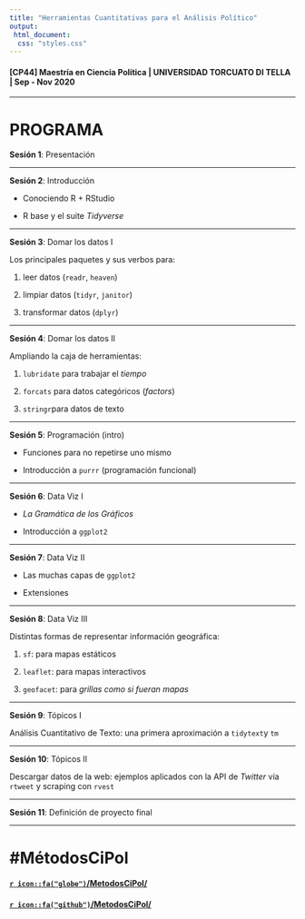 ```yaml
---
title: "Herramientas Cuantitativas para el Análisis Político"
output: 
 html_document:
  css: "styles.css"
---
```


#### [CP44] Maestría en Ciencia Política | UNIVERSIDAD TORCUATO DI TELLA | Sep - Nov 2020

---

# PROGRAMA

**Sesión 1**: Presentación

---

**Sesión 2**: Introducción 

* Conociendo R + RStudio

* R base y el suite _Tidyverse_

---

**Sesión 3**: Domar los datos I

Los principales paquetes y sus verbos para: 

1. leer datos (`readr`, `heaven`)

2. limpiar datos (`tidyr`, `janitor`)

3. transformar datos (`dplyr`)

---

**Sesión 4**: Domar los datos II

Ampliando la caja de herramientas: 

1. `lubridate` para trabajar el _tiempo_

2. `forcats` para datos categóricos (*factors*)

3. `stringr`para datos de texto 

---

**Sesión 5**: Programación (intro)

* Funciones para no repetirse uno mismo

* Introducción a `purrr` (programación funcional)

---

**Sesión 6**: Data Viz I

* _La Gramática de los Gráficos_

* Introducción a `ggplot2`

---

**Sesión 7**: Data Viz II

* Las muchas capas de `ggplot2` 

* Extensiones

---

**Sesión 8**: Data Viz III

Distintas formas de representar información geográfica: 

1. `sf`: para mapas estáticos

2. `leaflet`: para mapas interactivos

3. `geofacet`: para _grillas como si fueran mapas_

---

**Sesión 9**: Tópicos I

Análisis Cuantitativo de Texto: una primera aproximación a `tidytext`y `tm`

---

**Sesión 10**: Tópicos II

Descargar datos de la web: ejemplos aplicados con la API de _Twitter_ vía `rtweet` y scraping con `rvest`

---

**Sesión 11**: Definición de proyecto final

---

#  #MétodosCiPol

#### [`r icon::fa("globe")`/MetodosCiPol/](https://tuqmano.github.io/MetodosCiPol/)

#### [`r icon::fa("github")`/MetodosCiPol/](https://github.com/TuQmano/MetodosCiPol)


